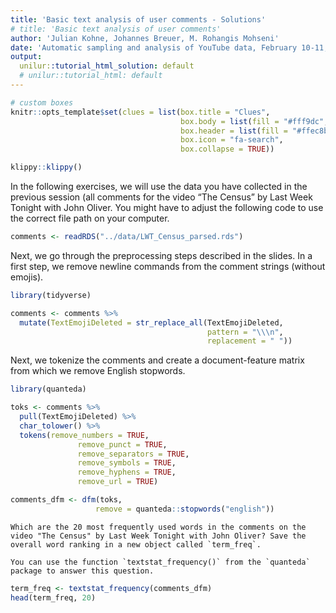```yaml
---
title: 'Basic text analysis of user comments - Solutions'
# title: 'Basic text analysis of user comments' 
author: 'Julian Kohne, Johannes Breuer, M. Rohangis Mohseni'
date: 'Automatic sampling and analysis of YouTube data, February 10-11, 2020'
output:
  unilur::tutorial_html_solution: default
  # unilur::tutorial_html: default
---
```


```r
# custom boxes
knitr::opts_template$set(clues = list(box.title = "Clues",
                                      box.body = list(fill = "#fff9dc", colour = "black"),
                                      box.header = list(fill = "#ffec8b", colour = "black"),
                                      box.icon = "fa-search",
                                      box.collapse = TRUE))

```

```r
klippy::klippy()
```

In the following exercises, we will use the data you have collected in the previous session (all comments for the video "The Census" by Last Week Tonight with John Oliver. You might have to adjust the following code to use the correct file path on your computer.

```r
comments <- readRDS("../data/LWT_Census_parsed.rds")
```

Next, we go through the preprocessing steps described in the slides. In a first step, we remove newline commands from the comment strings (without emojis).

```r
library(tidyverse)

comments <- comments %>% 
  mutate(TextEmojiDeleted = str_replace_all(TextEmojiDeleted,
                                            pattern = "\\\n",
                                            replacement = " "))
```

Next, we tokenize the comments and create a document-feature matrix from which we remove English stopwords.

```r
library(quanteda)

toks <- comments %>% 
  pull(TextEmojiDeleted) %>% 
  char_tolower() %>% 
  tokens(remove_numbers = TRUE,
               remove_punct = TRUE,
               remove_separators = TRUE,
               remove_symbols = TRUE,
               remove_hyphens = TRUE,
               remove_url = TRUE)

comments_dfm <- dfm(toks, 
                   remove = quanteda::stopwords("english"))
```


```block
Which are the 20 most frequently used words in the comments on the video "The Census" by Last Week Tonight with John Oliver? Save the overall word ranking in a new object called `term_freq`.
```

```block
You can use the function `textstat_frequency()` from the `quanteda` package to answer this question.
```

```r
term_freq <- textstat_frequency(comments_dfm)
head(term_freq, 20)
```
